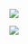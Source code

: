 ::: {layout-ncol=2}

![](/renovate-automating-dependency-management/figures/status_checks_1.png)

::: {.fragment .fade-left}

![](/renovate-automating-dependency-management/figures/status_checks_2.png)

:::

:::

